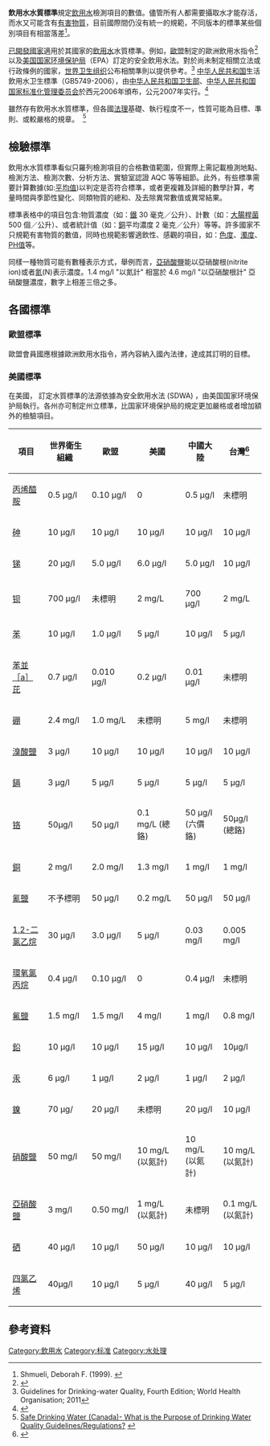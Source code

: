 '''飲用水水質標準'''規定[[飲用水|飲用水]]檢測項目的數值。儘管所有人都需要攝取水才能存活，而水又可能含有[[水污染|有害物質]]，目前國際間仍沒有統一的規範，不同版本的標準某些個別項目有相當落差<ref name="Water quality in international river basins"><span class="citation journal" contenteditable="false">Shmueli, Deborah F. (1999). </span></ref>。

[[已開發國家|已開發國家]]適用於其國家的[[飲用水|飲用水]]水質標準。例如，[[歐盟|歐盟]]制定的歐洲飲用水指令<ref>{{Cite web |url=http://ec.europa.eu/environment/water/water-drink/index_en.html |title=European Drinking Water Directive |access-date=2015-08-27 |archive-date=2019-10-20 |archive-url=https://web.archive.org/web/20191020145501/https://ec.europa.eu/environment/water/water-drink/index_en.html |dead-url=no }}</ref> 以及[[美国国家环境保护局|美国国家环境保护局]]（EPA）訂定的安全飲用水法。對於尚未制定相關立法或行政條例的國家，[[世界卫生组织|世界卫生组织]]公布相關準則以提供參考。<ref>Guidelines for Drinking-water Quality, Fourth Edition; World Health Organisation; 2011</ref> [[中华人民共和国|中华人民共和国]]生活飲用水卫生標準（GB5749-2006），由[[中华人民共和国卫生部|中华人民共和国卫生部]]、[[中国国家标准化管理委员会|中华人民共和国国家标准化管理委员会]]於西元2006年頒布，公元2007年实行。<ref>{{Cite web|url=http://www.gb688.cn/bzgk/gb/newGbInfo?hcno=73D81F4F3615DDB2C5B1DD6BFC9DEC86|title=国家标准 GB 5749-2006|accessdate=2017-09-26|author=|date=|work=www.gb688.cn|publisher=|archive-date=2017-09-26|archive-url=https://web.archive.org/web/20170926235613/http://www.gb688.cn/bzgk/gb/newGbInfo?hcno=73D81F4F3615DDB2C5B1DD6BFC9DEC86|dead-url=no}}</ref>

雖然存有飲用水水質標準，但各國[[法理|法理]]基礎、執行程度不一，性質可能為目標、準則、或較嚴格的規章。  <ref>[http://www.safewater.org/PDFS/PurposeofDrinkingWaterQualityGuidelinesRegulations.pdf Safe Drinking Water (Canada)- What is the Purpose of Drinking Water Quality Guidelines/Regulations?] {{webarchive|url=https://web.archive.org/web/20111006230543/http://www.safewater.org/PDFS/PurposeofDrinkingWaterQualityGuidelinesRegulations.pdf |date=2011-10-06 }}</ref>
== 檢驗標準 ==
飲用水水質標準看似只羅列檢測項目的合格數值範圍，但實際上需記載檢測地點、檢測方法、檢測次數、分析方法、實驗室認證 AQC 等等細節。此外，有些標準需要計算數據(如:[[平均值|平均值]])以判定是否符合標準，或者更複雜及詳細的數學計算，考量時間與季節性變化、同類物質的總和、及去除異常數值或異常結果。

標準表格中的項目包含:物質濃度（如：[[鐵|鐵]] 30 毫克／公升）、計數（如：[[大腸桿菌|大腸桿菌]] 500 個／公升）、或者統計值（如：[[銅|銅]]平均濃度 2 毫克／公升）等等。許多國家不只規範有害物質的數值，同時也規範影響適飲性、感觀的項目，如：[[色度|色度]]、[[濁度|濁度]]、[[PH值|PH值]]等。

同樣一種物質可能有數種表示方式，舉例而言，[[亚硝酸盐|亞硝酸鹽]]能以亞硝酸根(nitrite ion)或者[[氮|氮]](N)表示濃度。1.4 mg/l "以氮計" 相當於 4.6 mg/l "以亞硝酸根計" 亞硝酸鹽濃度，數字上相差三倍之多。

== 各國標準 ==
=== 歐盟標準 ===
歐盟會員國應根據歐洲飲用水指令，將內容納入國內法律，達成其訂明的目標。

=== 美國標準 ===
在美國， 訂定水質標準的法源依據為安全飲用水法 (SDWA) ，由美国国家环境保护局執行。各州亦可制定州立標準，比国家环境保护局的規定更加嚴格或者增加額外的檢驗項目。


{| class="wikitable sortable" style="margin-bottom: 10px;"

! 項目 
! 世界衛生組織 
! 歐盟 
! 美國
! 中國大陸 
! 台灣<ref>{{Cite web |url=https://oaout.epa.gov.tw/law/LawContent.aspx?id=FL015512 |title=中華民國飲用水水質標準 |access-date=2018-06-28 |archive-date=2020-10-29 |archive-url=https://web.archive.org/web/20201029120838/https://oaout.epa.gov.tw/law/LawContent.aspx?id=FL015512 |dead-url=no }}</ref> 
|-
|[[丙烯酰胺|丙烯醯胺]] 
| 0.5 µg/l
| 0.10 μg/l
|0 
|0.5 µg/l
|未標明<br>
|-
|[[砷|砷]] 
| 10 μg/l 
| 10 μg/l 
| 10 μg/l 
| 10 μg/l
|10 μg/l
|-
| [[Antimony|锑]] 
|20 µg/l 
|5.0 μg/l 
| 6.0 μg/l 
| 5.0 μg/l
|10 µg/l
|-
| [[钡|钡]]
| 700 μg/l  
| 未標明 
| 2 mg/L 
| 700 μg/l
|2 mg/L
|-
| [[苯|苯]] 
|10 μg/l 
| 1.0 μg/l 
| 5 μg/l 
| 10 μg/l
|5 μg/l
|-
| [[苯並［a］芘|苯並［a］芘]]
|0.7 µg/l
| 0.010 μg/l 
| 0.2 μg/l 
|0.01 μg/l
|未標明
|-
| [[硼|硼]] 
| 2.4 mg/l  
| 1.0 mg/L 
| 未標明 
| 5 mg/l
|未標明
|-
| [[溴酸鹽|溴酸鹽]] 
|3 µg/l
| 10 μg/l 
| 10 μg/l 
| 10 μg/l
|10 μg/l
|-
| [[鎘|鎘]] 
| 3 μg/l 
| 5 μg/l 
| 5 μg/l 
| 5 μg/l
|5 μg/l
|-
| [[铬|铬]] 
| 50μg/l  
| 50 μg/l 
| 0.1 mg/L (總鉻)
| 50 μg/l (六價鉻)
|50μg/l (總鉻)
|-
|[[銅|銅]]
| 2 mg/l
| 2.0 mg/l 
| 1.3 mg/l
| 1 mg/l
|1 mg/l
|-
| [[氰化物|氰鹽]]
| 不予標明
| 50 μg/l 
| 0.2 mg/L 
| 50 μg/l
|50 μg/l
|-
|[[1,2-二氯乙烷|1,2-二氯乙烷]] 
| 30 µg/l
|3.0 μg/l 
| 5 μg/l 
| 0.03 mg/l
|0.005 mg/l
|-
| [[环氧氯丙烷|環氧氯丙烷]] 
| 0.4 µg/l
| 0.10 μg/l 
| 0 
| 0.4 μg/l
|未標明
|-
| [[氟化物|氟鹽]]
| 1.5 mg/l  
| 1.5 mg/l 
| 4 mg/l 
| 1 mg/l
|0.8 mg/l
|-
| [[鉛|鉛]]  
| 10 µg/l
| 10 μg/l  
| 15 μg/l 
| 10 μg/l
|10μg/l
|-
|[[汞|汞]]
| 6 μg/l 
| 1 μg/l 
| 2 μg/l 
| 1 μg/l
|2 μg/l
|-
| [[鎳|鎳]] 
| 70 µg/
| 20 μg/l 
| 未標明  
| 20 μg/l
|10 μg/l
|-
| [[硝酸鹽|硝酸鹽]] 
| 50 mg/l  
| 50 mg/l 
| 10 mg/L (以氮計) 
| 10 mg/L (以氮計)
|10 mg/L (以氮計)
|-
| [[亚硝酸盐|亞硝酸鹽]] 
| 3 mg/l
| 0.50 mg/l 
| 1 mg/L (以氮計) 
| 未標明
|0.1 mg/L (以氮計)

|-
| [[硒|硒]] 
| 40 μg/l   
| 10 μg/l 
| 50 μg/l 
| 10  μg/l
|10 μg/l
|-
| [[四氯乙烯|四氯乙烯]]
| 40μg/l 
| 10 μg/l 
| 5 μg/l 
| 40 μg/l
|5 μg/l

|}

== 參考資料 ==
{{Reflist|2}}

[[Category:飲用水|Category:飲用水]]
[[Category:标准|Category:标准]]
[[Category:水处理|Category:水处理]]